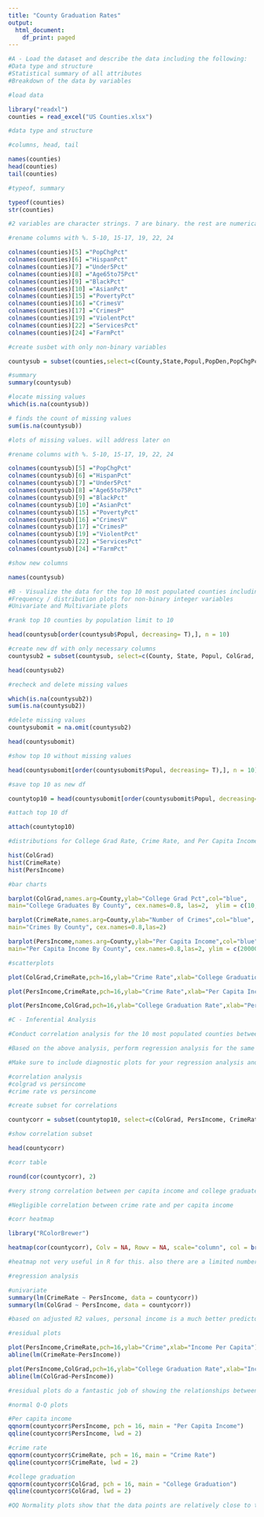 ```yaml
---
title: "County Graduation Rates"
output:
  html_document:
    df_print: paged
---
```

```r
#A - Load the dataset and describe the data including the following:
#Data type and structure
#Statistical summary of all attributes
#Breakdown of the data by variables

#load data

library("readxl")
counties = read_excel("US Counties.xlsx")
```
```r
#data type and structure

#columns, head, tail

names(counties)
head(counties)
tail(counties)
```
```r
#typeof, summary

typeof(counties)
str(counties)

#2 variables are character strings. 7 are binary. the rest are numerical
```
```r
#rename columns with %. 5-10, 15-17, 19, 22, 24

colnames(counties)[5] ="PopChgPct"
colnames(counties)[6] ="HispanPct"
colnames(counties)[7] ="Under5Pct"
colnames(counties)[8] ="Age65to75Pct"
colnames(counties)[9] ="BlackPct"
colnames(counties)[10] ="AsianPct"
colnames(counties)[15] ="PovertyPct"
colnames(counties)[16] ="CrimesV"
colnames(counties)[17] ="CrimesP"
colnames(counties)[19] ="ViolentPct"
colnames(counties)[22] ="ServicesPct"
colnames(counties)[24] ="FarmPct"
```
```r
#create susbet with only non-binary variables

countysub = subset(counties,select=c(County,State,Popul,PopDen,PopChgPct,HispanPct,Under5Pct,Age65to75Pct,BlackPct,AsianPct,BirthRate,HSGrad,ColGrad,IncomeHH,PovertyPct,CrimesV,CrimesP,CrimeRate,ViolentPct,Unempt,PersIncome,ServicesPct,WaterUse,FarmPct))

#summary
summary(countysub)
```
```r
#locate missing values
which(is.na(countysub))

# finds the count of missing values 
sum(is.na(countysub))

#lots of missing values. will address later on
```
```r
#rename columns with %. 5-10, 15-17, 19, 22, 24

colnames(countysub)[5] ="PopChgPct"
colnames(countysub)[6] ="HispanPct"
colnames(countysub)[7] ="Under5Pct"
colnames(countysub)[8] ="Age65to75Pct"
colnames(countysub)[9] ="BlackPct"
colnames(countysub)[10] ="AsianPct"
colnames(countysub)[15] ="PovertyPct"
colnames(countysub)[16] ="CrimesV"
colnames(countysub)[17] ="CrimesP"
colnames(countysub)[19] ="ViolentPct"
colnames(countysub)[22] ="ServicesPct"
colnames(countysub)[24] ="FarmPct"
```
```r
#show new columns

names(countysub)
```
```r
#B - Visualize the data for the top 10 most populated counties including: 
#Frequency / distribution plots for non-binary integer variables 
#Univariate and Multivariate plots

#rank top 10 counties by population limit to 10

head(countysub[order(countysub$Popul, decreasing= T),], n = 10)
```
```r
#create new df with only necessary columns
countysub2 = subset(countysub, select=c(County, State, Popul, ColGrad, PersIncome, CrimeRate))

head(countysub2)
```
```r
#recheck and delete missing values

which(is.na(countysub2))
sum(is.na(countysub2))
```
```r
#delete missing values
countysubomit = na.omit(countysub2)

head(countysubomit)
```


```r
#show top 10 without missing values

head(countysubomit[order(countysubomit$Popul, decreasing= T),], n = 10)
```
```r
#save top 10 as new df

countytop10 = head(countysubomit[order(countysubomit$Popul, decreasing= T),], n = 10)
```
```r
#attach top 10 df

attach(countytop10)
```
```r
#distributions for College Grad Rate, Crime Rate, and Per Capita Income

hist(ColGrad)
hist(CrimeRate)
hist(PersIncome)
```
```r
#bar charts

barplot(ColGrad,names.arg=County,ylab="College Grad Pct",col="blue",
main="College Graduates By County", cex.names=0.8, las=2,  ylim = c(10, 30))

barplot(CrimeRate,names.arg=County,ylab="Number of Crimes",col="blue",
main="Crimes By County", cex.names=0.8,las=2)

barplot(PersIncome,names.arg=County,ylab="Per Capita Income",col="blue",
main="Per Capita Income By County", cex.names=0.8,las=2, ylim = c(20000, 35000))
```
```r
#scatterplots

plot(ColGrad,CrimeRate,pch=16,ylab="Crime Rate",xlab="College Graduation Rate", col='red')

plot(PersIncome,CrimeRate,pch=16,ylab="Crime Rate",xlab="Per Capita Income", col='red')

plot(PersIncome,ColGrad,pch=16,ylab="College Graduation Rate",xlab="Per Capita Income", col='red')
```
```r
#C - Inferential Analysis 

#Conduct correlation analysis for the 10 most populated counties between college graduation vs per capita income, and crime rate (total) vs per capita income.

#Based on the above analysis, perform regression analysis for the same variables and comment on the statistical significance of your findings. 

#Make sure to include diagnostic plots for your regression analysis and provide brief comments on your observations of the residual plot and 'Normal Q-Q' plot only.
```
```r
#correlation analysis
#colgrad vs persincome
#crime rate vs persincome

#create subset for correlations

countycorr = subset(countytop10, select=c(ColGrad, PersIncome, CrimeRate))

#show correlation subset

head(countycorr)
```
```r
#corr table

round(cor(countycorr), 2)

#very strong correlation between per capita income and college graduates. Not necessarily easy to tell which causes which. college graduation can lead to higher income, but higher income can lead to more educational opportunities.

#Negligible correlation between crime rate and per capita income
```
```r
#corr heatmap

library("RColorBrewer")

heatmap(cor(countycorr), Colv = NA, Rowv = NA, scale="column", col = brewer.pal(11,"RdBu"), cexRow=0.8, cexCol = 0.8)

#heatmap not very useful in R for this. also there are a limited number of variables to be useful for heat mapping
```
```r
#regression analysis

#univariate
summary(lm(CrimeRate ~ PersIncome, data = countycorr))
summary(lm(ColGrad ~ PersIncome, data = countycorr))

#based on adjusted R2 values, personal income is a much better predictor of graduation rate than it is for crime rate
```
```r
#residual plots

plot(PersIncome,CrimeRate,pch=16,ylab="Crime",xlab="Income Per Capita")
abline(lm(CrimeRate~PersIncome)) 

plot(PersIncome,ColGrad,pch=16,ylab="College Graduation Rate",xlab="Income Per Capita")
abline(lm(ColGrad~PersIncome)) 

#residual plots do a fantastic job of showing the relationships between variables. Graphically, it is clear that Graduation rate is more closely tied to income per capita than crime rate is
```
```r
#normal Q-Q plots

#Per capita income
qqnorm(countycorr$PersIncome, pch = 16, main = "Per Capita Income")
qqline(countycorr$PersIncome, lwd = 2)

#crime rate
qqnorm(countycorr$CrimeRate, pch = 16, main = "Crime Rate")
qqline(countycorr$CrimeRate, lwd = 2)

#college graduation
qqnorm(countycorr$ColGrad, pch = 16, main = "College Graduation")
qqline(countycorr$ColGrad, lwd = 2)

#QQ Normality plots show that the data points are relatively close to the QQ line. This means we can assume normal distribution and that our data leads to valid results
```


